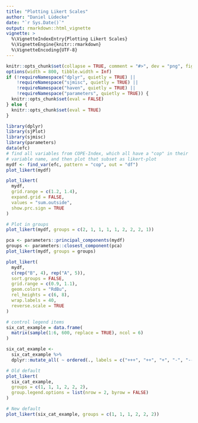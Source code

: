 ---
title: "Plotting Likert Scales"
author: "Daniel Lüdecke"
date: "`r Sys.Date()`"
output: rmarkdown::html_vignette
vignette: >
  %\VignetteIndexEntry{Plotting Likert Scales}
  %\VignetteEngine{knitr::rmarkdown}
  %\VignetteEncoding{UTF-8}
---

```{r set-options, echo = FALSE}
knitr::opts_chunk$set(collapse = TRUE, comment = "#>", dev = "png", fig.width = 7, fig.height = 6, message = FALSE, warning = FALSE)
options(width = 800, tibble.width = Inf)
if (!requireNamespace("dplyr", quietly = TRUE) ||
    !requireNamespace("sjmisc", quietly = TRUE) ||
    !requireNamespace("haven", quietly = TRUE) ||
    !requireNamespace("parameters", quietly = TRUE)) {
  knitr::opts_chunk$set(eval = FALSE)
} else {
  knitr::opts_chunk$set(eval = TRUE)
}
```

```{r fig.height = 5.5}
library(dplyr)
library(sjPlot)
library(sjmisc)
library(parameters)
data(efc)
# find all variables from COPE-Index, which all have a "cop" in their
# variable name, and then plot that subset as likert-plot
mydf <- find_var(efc, pattern = "cop", out = "df")
plot_likert(mydf)
```

```{r}
plot_likert(
  mydf,
  grid.range = c(1.2, 1.4),
  expand.grid = FALSE,
  values = "sum.outside",
  show.prc.sign = TRUE
)
```

```{r}
# Plot in groups
plot_likert(mydf, groups = c(2, 1, 1, 1, 1, 2, 2, 2, 1))
```

```{r fig.height = 6.5}
pca <- parameters::principal_components(mydf)
groups <- parameters::closest_component(pca)
plot_likert(mydf, groups = groups)
```


```{r}
plot_likert(
  mydf,
  c(rep("B", 4), rep("A", 5)),
  sort.groups = FALSE,
  grid.range = c(0.9, 1.1),
  geom.colors = "RdBu",
  rel_heights = c(6, 8),
  wrap.labels = 40,
  reverse.scale = TRUE
)
```

```{r fig.height = 5}
# control legend items
six_cat_example = data.frame(
  matrix(sample(1:6, 600, replace = TRUE), ncol = 6)
)

six_cat_example <-
  six_cat_example %>%
  dplyr::mutate_all( ~ ordered(., labels = c("+++", "++", "+", "-", "--", "---")))

# Old default
plot_likert(
  six_cat_example,
  groups = c(1, 1, 1, 2, 2, 2),
  group.legend.options = list(nrow = 2, byrow = FALSE)
)

# New default
plot_likert(six_cat_example, groups = c(1, 1, 1, 2, 2, 2))
```
